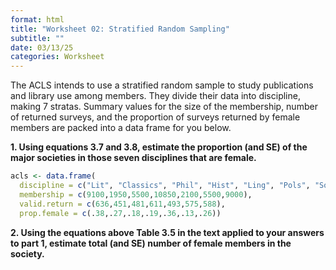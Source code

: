 ```yaml
---
format: html
title: "Worksheet 02: Stratified Random Sampling"
subtitle: ""
date: 03/13/25
categories: Worksheet
---
```


The ACLS intends to use a stratified random sample to study publications and library use among members. They divide their data into discipline, making 7 stratas. Summary values for the size of the membership, number of returned surveys, and the proportion of surveys returned by female members are packed into a data frame for you below. 

**1. Using equations 3.7 and 3.8, estimate the proportion (and SE) of the major societies in those seven disciplines that are female.**

```r
acls <- data.frame(
  discipline = c("Lit", "Classics", "Phil", "Hist", "Ling", "Pols", "Soci"),
  membership = c(9100,1950,5500,10850,2100,5500,9000), 
  valid.return = c(636,451,481,611,493,575,588), 
  prop.female = c(.38,.27,.18,.19,.36,.13,.26))
```

**2. Using the equations above Table 3.5 in the text applied to your answers to part 1, estimate total (and SE) number of female members in the society.**

